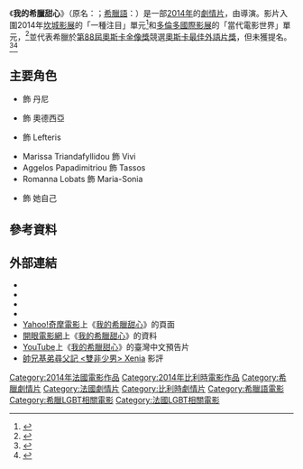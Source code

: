 {{noteTA
|T=zh-tw:我的希臘甜心; zh-hk:攣攣安全兔;
|G1=Movie
|G2=Show
|1=zh-tw:我的希臘甜心; zh-hk:攣攣安全兔;
}}

{{Infobox film
| name           = 我的希臘甜心
| original_name  = {{lang|fr|''Xenia''}}
| image          = Xenia 2014 (TW film poster).JPG
| caption        = 電影海報
| director       = {{tsl|en|Panos H. Koutras|帕諾斯·庫特拉斯}}
| producer       = Alexandra Boussiou<br>Eleni Kossyfidou<br>帕諾斯·庫特拉斯 	  
| writer         = Panagiotis Evangelidis<br>帕諾斯·庫特拉斯 	
| starring       = {{tsl|el|Κώστας Νικούλι|寇斯塔斯·尼古力}}<br />{{tsl|el|Νίκος Γκέλια|尼可斯·哥利亞}}
| music          = Delaney Blue 
| cinematography = {{tsl|en|Hélène Louvart|伊蓮·婁華}}<br />Simos Sarketzis
| editing        = Yorgos Lamprinos 
| distributor    = Feelgood Entertainment {{small|(希臘)}}<br />Pyramide Distribution {{small|(法國)}}
| released       = {{film date|2014|5|19|[[坎城影展|坎城影展]]|2014|6|18|法國|df=yes}}
| runtime        = 128分鐘
| country        = {{GRE}}<br />{{FRA}}<br />{{BEL}}
| language       = [[希臘語|希臘語]]、[[義大利語|義大利語]]、[[阿爾巴尼亞語|阿爾巴尼亞語]]
| budget         = 
| tw_name       = 我的希臘甜心
| hk_name       = 攣攣安全兔<ref>{{cite web|url=http://www.moviemovie.com.hk/?movie=xenia-2&lang=zh-hant|title=攣攣安全兔|access-date=2017-01-09|archive-date=2017-01-10|archive-url=https://web.archive.org/web/20170110091325/http://www.moviemovie.com.hk/?movie=xenia-2&lang=zh-hant|dead-url=no}} [[百老匯電影中心#MOViE_MOViE|MOViE MOViE]]</ref><br />雙非少男<ref>{{cite web|url=http://www.jccac.org.hk/?a=doc&id=5114|title=露天電影會：「雙非少男」|access-date=2016-12-14|archive-date=2016-12-20|archive-url=https://web.archive.org/web/20161220133048/http://www.jccac.org.hk/?a=doc&id=5114|dead-url=no}} [[賽馬會創意藝術中心|JCCAC]]</ref><ref>{{cite web|url=http://hk.apple.nextmedia.com/supplement/columnist/art/20140906/18856878|title=鬆一鬆|access-date=2016-12-14|archive-date=2016-12-20|archive-url=https://web.archive.org/web/20161220160825/http://hk.apple.nextmedia.com/supplement/columnist/art/20140906/18856878|dead-url=no}} [[蘋果日報_(香港)|蘋果日報]]</ref>
}}
{{Portal box|電影|希臘}}

《'''我的希臘甜心'''》（原名：{{lang|fr|''Xenia''}}；[[希臘語|希臘語]]：{{lang|el|''Ξενία''}}）是一部[[2014年電影|2014年]]的[[劇情片|劇情片]]，由{{tsl|en|Panos H. Koutras|帕諾斯·庫特拉斯}}導演。影片入圍2014年[[坎城影展|坎城影展]]的「一種注目」單元<ref name="Cannes2014">{{cite web |url=http://www.festival-cannes.fr/en/article/60533.html |title=2014 Official Selection |accessdate=12 May 2014 |work=Cannes |archive-date=2015-12-02 |archive-url=https://web.archive.org/web/20151202011024/http://www.festival-cannes.fr/en/article/60533.html |dead-url=no }}</ref>和[[多倫多國際影展|多倫多國際影展]]的「當代電影世界」單元，<ref name="TIFF">{{cite web |url=http://www.indiewire.com/article/toronto-international-film-festival-reveals-7-big-new-lineups-20140812 |title=TIFF Adds 'Clouds of Sils Maria' and 'Two Days, One Night,' Reveals 5 More Lineups |accessdate=28 August 2014 |work=Indiewire |archive-date=2015-12-28 |archive-url=https://web.archive.org/web/20151228230753/http://www.indiewire.com/article/toronto-international-film-festival-reveals-7-big-new-lineups-20140812 |dead-url=no }}</ref>並代表希臘於[[第88屆奧斯卡金像獎|第88屆奧斯卡金像獎]]競選[[奧斯卡最佳外語片獎|奧斯卡最佳外語片獎]]，但未獲提名。<ref name="GreekReporter">{{cite web |url=http://hollywood.greekreporter.com/2015/09/04/xenia-greeces-submission-to-the-2016-academy-awards/ |title=‘Xenia': Greece’s Submission to the 2016 Academy Awards |work=Greek Reporter |date=4 September 2015 |accessdate=4 September 2015 |archive-date=2016-07-22 |archive-url=https://web.archive.org/web/20160722115906/http://hollywood.greekreporter.com/2015/09/04/xenia-greeces-submission-to-the-2016-academy-awards/ |dead-url=no }}</ref><ref name="Greece">{{cite web |url=http://blogs.indiewire.com/thompsononhollywood/foreign-oscar-submissions-so-far-trailers-20150902 |title=Foreign Oscar Submissions So Far |last=Thompson |first=Anne |work=Indie Wire |date=3 September 2015 |accessdate=3 September 2015 |archive-date=2016-03-03 |archive-url=https://web.archive.org/web/20160303234640/http://blogs.indiewire.com/thompsononhollywood/foreign-oscar-submissions-so-far-trailers-20150902 |dead-url=no }}</ref>

== 主要角色 ==
* {{tsl|el|Κώστας Νικούλι|寇斯塔斯·尼古力}} 飾 丹尼 
* {{tsl|el|Νίκος Γκέλια|尼可斯·哥利亞}} 飾 奧德西亞 
* {{tsl|en|Yannis Stankoglou|雅尼斯·史坦寇盧}} 飾 Lefteris 
* Marissa Triandafyllidou 飾 Vivi 
* Aggelos Papadimitriou 飾 Tassos 	
* Romanna Lobats 飾 Maria-Sonia 	
* {{tsl|en|Patty Pravo|派蒂·帕佛}} 飾 她自己

== 參考資料 ==
{{reflist}}

== 外部連結 ==
* {{IMDb title|3186946|我的希臘甜心}}
* {{Amg movie|603615|我的希臘甜心}}
* {{mojo title|xenia|我的希臘甜心}}
* {{rotten-tomatoes|xenia_2014|我的希臘甜心}}
* [[Yahoo奇摩|Yahoo!奇摩電影]]上《[https://tw.movies.yahoo.com/movieinfo_main.html/id=5407 我的希臘甜心]》的頁面 {{zh-tw}}
* [[開眼電影網|開眼電影網]]上《[http://app2.atmovies.com.tw/film/fxgr63186946/ 我的希臘甜心]》的資料 {{zh-tw}}
* [[YouTube|YouTube]]上《[https://www.youtube.com/watch?v=V-yHUY-N_oE 我的希臘甜心]》的臺灣中文預告片 {{zh-tw}}
* [http://www.fightingtongues.com/movies/xenia/ 帥兄基弟尋父記 <雙非少男> Xenia] {{Wayback|url=http://www.fightingtongues.com/movies/xenia/ |date=20161221032111 }}影評 {{zh-hk}}

{{DEFAULTSORT:Xenia}}
[[Category:2014年法國電影作品|Category:2014年法國電影作品]]
[[Category:2014年比利時電影作品|Category:2014年比利時電影作品]]
[[Category:希臘劇情片|Category:希臘劇情片]]
[[Category:法國劇情片|Category:法國劇情片]]
[[Category:比利時劇情片|Category:比利時劇情片]]
[[Category:希臘語電影|Category:希臘語電影]]
[[Category:希臘LGBT相關電影|Category:希臘LGBT相關電影]]
[[Category:法國LGBT相關電影|Category:法國LGBT相關電影]]
